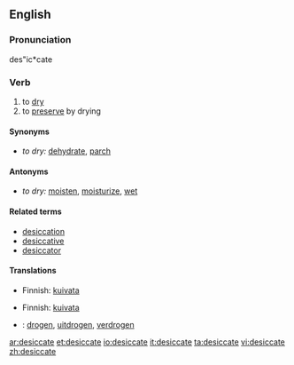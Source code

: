 ==English==

===Pronunciation===
des"ic*cate

===Verb===
{{en-verb|desiccat|ing}}

# to [[dry]]
# to [[preserve]] by drying

====Synonyms====
*''to dry:'' [[dehydrate]], [[parch]]

====Antonyms====
*''to dry:'' [[moisten]], [[moisturize]], [[wet]]

====Related terms====
* [[desiccation]]
* [[desiccative]]
* [[desiccator]]

====Translations====
{{trans-top|to dry}}
*Finnish: [[kuivata]]
{{trans-mid}}
{{trans-bottom}}

{{trans-top|to preserve by drying}}
*Finnish: [[kuivata]]
{{trans-mid}}
{{trans-bottom}}

{{checktrans-top}}
*{{ttbc|Dutch}}: [[drogen]], [[uitdrogen]], [[verdrogen]]
{{checktrans-bottom}}

[[ar:desiccate]]
[[et:desiccate]]
[[io:desiccate]]
[[it:desiccate]]
[[ta:desiccate]]
[[vi:desiccate]]
[[zh:desiccate]]
